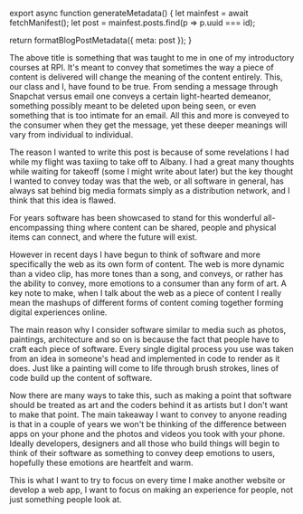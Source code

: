 

export async function generateMetadata() {
  let mainfest = await fetchManifest();
  let post = mainfest.posts.find(p => p.uuid === id);

  return formatBlogPostMetadata({ meta: post });
}

<BlogPage id={id}>


The above title is something that was taught to me in one of my introductory
courses at RPI. It's meant to convey that sometimes the way a piece of content
is delivered will change the meaning of the content entirely. This, our class
and I, have found to be true. From sending a message through Snapchat versus
email one conveys a certain light-hearted demeanor, something possibly meant to
be deleted upon being seen, or even something that is too intimate for an email.
All this and more is conveyed to the consumer when they get the message, yet
these deeper meanings will vary from individual to individual.

The reason I wanted to write this post is because of some revelations I had
while my flight was taxiing to take off to Albany. I had a great many thoughts
while waiting for takeoff (some I might write about later) but the key thought I
wanted to convey today was that the web, or all software in general, has always
sat behind big media formats simply as a distribution network, and I think that
this idea is flawed.

For years software has been showcased to stand for this wonderful
all-encompassing thing where content can be shared, people and physical items
can connect, and where the future will exist.

However in recent days I have begun to think of software and more specifically
the web as its own form of content. The web is more dynamic than a video clip,
has more tones than a song, and conveys, or rather has the ability to convey,
more emotions to a consumer than any form of art. A key note to make, when I
talk about the web as a piece of content I really mean the mashups of different
forms of content coming together forming digital experiences online.

The main reason why I consider software similar to media such as photos,
paintings, architecture and so on is because the fact that people have to craft
each piece of software. Every single digital process you use was taken from an
idea in someone's head and implemented in code to render as it does. Just like a
painting will come to life through brush strokes, lines of code build up the
content of software.

Now there are many ways to take this, such as making a point that software
should be treated as art and the coders behind it as artists but I don't want to
make that point. The main takeaway I want to convey to anyone reading is that in
a couple of years we won't be thinking of the difference between apps on your
phone and the photos and videos you took with your phone. Ideally developers,
designers and all those who build things will begin to think of their software
as something to convey deep emotions to users, hopefully these emotions are
heartfelt and warm.

This is what I want to try to focus on every time I make another website or
develop a web app, I want to focus on making an experience for people, not just
something people look at.


</BlogPage>